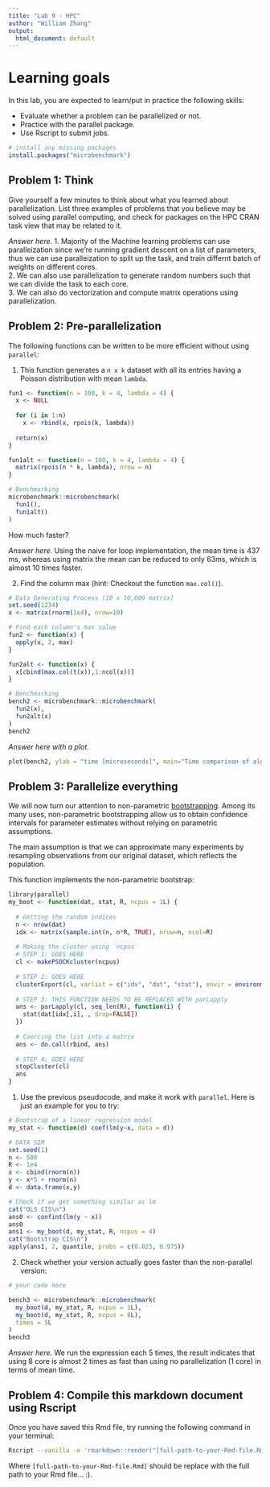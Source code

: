 ```yaml
---
title: "Lab 9 - HPC"
author: "William Zhang"
output: 
  html_document: default
---
```


# Learning goals

In this lab, you are expected to learn/put in practice the following skills:

- Evaluate whether a problem can be parallelized or not.
- Practice with the parallel package.
- Use Rscript to submit jobs.

```r
# install any missing packages
install.packages("microbenchmark")
```

## Problem 1: Think

Give yourself a few minutes to think about what you learned about parallelization. List three
examples of problems that you believe may be solved using parallel computing,
and check for packages on the HPC CRAN task view that may be related to it.

_Answer here._ 
1. Majority of the Machine learning problems can use paralleization since we're running gradient descent on a list of parameters, thus we can use paralleization to split up the task, and train differnt batch of weights on different cores. \
2. We can also use parallelization to generate random numbers such that we can divide the task to each core.\
3. We can also do vectorization and compute matrix operations using parallelization.\

## Problem 2: Pre-parallelization

The following functions can be written to be more efficient without using
`parallel`:

1. This function generates a `n x k` dataset with all its entries having a Poisson distribution with mean `lambda`.

```r
fun1 <- function(n = 100, k = 4, lambda = 4) {
  x <- NULL
  
  for (i in 1:n)
    x <- rbind(x, rpois(k, lambda))
  
  return(x)
}

fun1alt <- function(n = 100, k = 4, lambda = 4) {
  matrix(rpois(n * k, lambda), nrow = n)
}

# Benchmarking
microbenchmark::microbenchmark(
  fun1(),
  fun1alt()
)
```

How much faster?

_Answer here._ Using the naive for loop implementation, the mean time is 437 ms, whereas using matrix the mean can be reduced to only 63ms, which is almost 10 times faster. 


2.  Find the column max (hint: Checkout the function `max.col()`).

```r
# Data Generating Process (10 x 10,000 matrix)
set.seed(1234)
x <- matrix(rnorm(1e4), nrow=10)

# Find each column's max value
fun2 <- function(x) {
  apply(x, 2, max)
}

fun2alt <- function(x) {
  x[cbind(max.col(t(x)),1:ncol(x))]
}

# Benchmarking
bench2 <- microbenchmark::microbenchmark(
  fun2(x),
  fun2alt(x)
)
bench2
```

_Answer here with a plot._

```r
plot(bench2, ylab = "time [microseconds]", main="Time comparison of algorithm to find max of each column")
```

## Problem 3: Parallelize everything

We will now turn our attention to non-parametric 
[bootstrapping](https://en.wikipedia.org/wiki/Bootstrapping_(statistics)).
Among its many uses, non-parametric bootstrapping allow us to obtain confidence
intervals for parameter estimates without relying on parametric assumptions.

The main assumption is that we can approximate many experiments by resampling
observations from our original dataset, which reflects the population. 

This function implements the non-parametric bootstrap:

```r
library(parallel)
my_boot <- function(dat, stat, R, ncpus = 1L) {
  
  # Getting the random indices
  n <- nrow(dat)
  idx <- matrix(sample.int(n, n*R, TRUE), nrow=n, ncol=R)
 
  # Making the cluster using `ncpus`
  # STEP 1: GOES HERE
  cl <- makePSOCKcluster(ncpus)
  
  # STEP 2: GOES HERE
  clusterExport(cl, varlist = c("idx", "dat", "stat"), envir = environment())
  
  # STEP 3: THIS FUNCTION NEEDS TO BE REPLACED WITH parLapply
  ans <- parLapply(cl, seq_len(R), function(i) {
    stat(dat[idx[,i], , drop=FALSE])
  })
  
  # Coercing the list into a matrix
  ans <- do.call(rbind, ans)
  
  # STEP 4: GOES HERE
  stopCluster(cl)
  ans
}
```

1. Use the previous pseudocode, and make it work with `parallel`. Here is just an example
for you to try:

```r
# Bootstrap of a linear regression model
my_stat <- function(d) coef(lm(y~x, data = d))

# DATA SIM
set.seed(1)
n <- 500 
R <- 1e4
x <- cbind(rnorm(n)) 
y <- x*5 + rnorm(n)
d <- data.frame(x,y)

# Check if we get something similar as lm
cat("OLS CIS\n")
ans0 <- confint(lm(y ~ x))
ans0
ans1 <- my_boot(d, my_stat, R, ncpus = 4)
cat("Bootstrap CIS\n")
apply(ans1, 2, quantile, probs = c(0.025, 0.975))
```

2. Check whether your version actually goes faster than the non-parallel version:

```r
# your code here

bench3 <- microbenchmark::microbenchmark(
  my_boot(d, my_stat, R, ncpus = 1L),
  my_boot(d, my_stat, R, ncpus = 8L),
  times = 5L
)
bench3
```

_Answer here._ We run the expression each 5 times, the result indicates that using 8 core is almost 2 times as fast than using no parallelization (1 core) in terms of mean time.

## Problem 4: Compile this markdown document using Rscript

Once you have saved this Rmd file, try running the following command
in your terminal:

```bash
Rscript --vanilla -e 'rmarkdown::render("[full-path-to-your-Rmd-file.Rmd]")' &
```

Where `[full-path-to-your-Rmd-file.Rmd]` should be replace with the full path to
your Rmd file... :).


